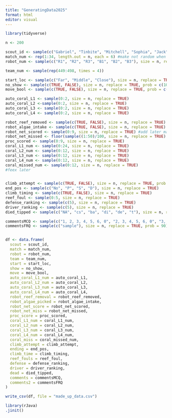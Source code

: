 ```yaml
---
title: "GeneratingData2025"
format: html
editor: visual
---
```


```r
library(tidyverse)
```

```r
n <- 200

scout_id <- sample(c("Gabriel", "Tinbite", "Mitchell", "Sophia", "Jack"), size = n, replace = TRUE)
match_num <- rep(1:34, length.out = n, each = 6) #make not random when gabriel comes back
robot_num <- sample(c("R1", "R2", "R3", "B1", "B2", "B3"), size = n, replace = TRUE)

team_num <- sample(rep(449:498, times = 4))

start_loc <- sample(c("Far", "Middle", "Close"), size = n, replace = TRUE)
no_show <- sample(c(TRUE, FALSE), size = n, replace = TRUE, prob = c(10, 90))
move_bool <- sample(c(TRUE, FALSE), size = n, replace = TRUE, prob = c(90, 10))

auto_coral_L1 <- sample(0:2, size = n, replace = TRUE)
auto_coral_L2 <-sample(0:2, size = n, replace = TRUE)
auto_coral_L3 <- sample(0:2, size = n, replace = TRUE)
auto_coral_L4 <- sample(0:2, size = n, replace = TRUE)

robot_reef_removed <- sample(c(TRUE, FALSE), size = n, replace = TRUE)
robot_algae_intake <- sample(c(TRUE, FALSE), size = n, replace = TRUE)
robot_net_scored <- sample(0:9, size = n, replace = TRUE) #add later maybe
robot_net_missed <- floor(sample((1:50)/100, size = n, replace = TRUE) * robot_net_scored)
proc_scored <- sample(0:9, size = n, replace = TRUE)
coral_L1_num <- sample(0:24, size = n, replace = TRUE)
coral_L2_num <- sample(0:12, size = n, replace = TRUE)
coral_L3_num <- sample(0:12, size = n, replace = TRUE)
coral_L4_num <- sample(0:12, size = n, replace = TRUE)
coral_missed_num <- sample(0:12, size = n, replace = TRUE)
#feex later


climb_attempt <- sample(c(TRUE, FALSE), size = n, replace = TRUE, prob = c(90, 10))
end_pos <- sample(c("No", "P", "S", "D"), size = n, replace = TRUE)
climb_timing <- sample(c(TRUE, FALSE), size = n, replace = TRUE)
reef_foul <- sample(0:5, size = n, replace = TRUE)
defense_ranking <- sample(c(5), size = n, replace = TRUE)
driver_ranking <- sample(c(5), size = n, replace = TRUE)
died_tipped <- sample(c("NA", "cs", "ba", "di", "de", "t"), size = n, replace = TRUE)

commentsMCQ <- sample(c("1, 2, 3, 4, 5, 6, 0", "2, 3, 4, 5, 6, 0", "3, 4, 5, 6, 0", "4, 5, 6, 0", "5, 6, 0", "6, 0", "0"), size = n, replace = TRUE)
commentsFRQ <- sample(c("sample"), size = n, replace = TRUE, prob = 90)


df <- data.frame(
  scout = scout_id, 
  match = match_num,
  robot = robot_num,
  team = team_num,
  start = start_loc,
  show = no_show,
  move = move_bool,
  auto_coral_L1_num = auto_coral_L1,
  auto_coral_L2_num = auto_coral_L2,
  auto_coral_L3_num = auto_coral_L3,
  auto_coral_L4_num = auto_coral_L4,
  robot_reef_removal = robot_reef_removed,
  robot_algae_picked = robot_algae_intake,
  robot_net_score = robot_net_scored,
  robot_net_miss = robot_net_missed,
  proc_score = proc_scored,
  coral_L1_num = coral_L1_num,
  coral_L2_num = coral_L2_num,
  coral_L3_num = coral_L3_num,
  coral_L4_num = coral_L4_num,
  coral_miss = coral_missed_num,
  climb_attempt = climb_attempt,
  ending = end_pos,
  climb_time = climb_timing,
  reef_fouls = reef_foul,
  defense = defense_ranking,
  driver = driver_ranking,
  dead = died_tipped,
  comments = commentsMCQ,
  comments2 = commentsFRQ
)

write_csv(df, file = "made_up_data.csv")

```

```r
library(rJava)
.jinit()

```
